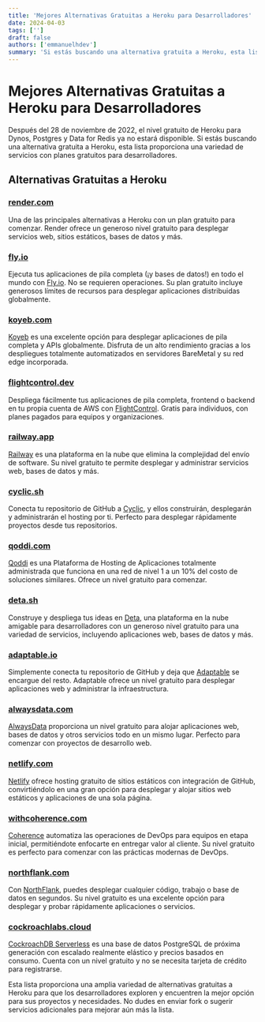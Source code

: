 ```yaml
---
title: 'Mejores Alternativas Gratuitas a Heroku para Desarrolladores'
date: 2024-04-03
tags: ['']
draft: false
authors: ['emmanuelhdev']
summary: 'Si estás buscando una alternativa gratuita a Heroku, esta lista proporciona una variedad de servicios con planes gratuitos para desarrolladores.'
---
```


# Mejores Alternativas Gratuitas a Heroku para Desarrolladores

Después del 28 de noviembre de 2022, el nivel gratuito de Heroku para Dynos, Postgres y Data for Redis ya no estará disponible. Si estás buscando una alternativa gratuita a Heroku, esta lista proporciona una variedad de servicios con planes gratuitos para desarrolladores.

## Alternativas Gratuitas a Heroku

### [render.com](https://render.com/)

Una de las principales alternativas a Heroku con un plan gratuito para comenzar. Render ofrece un generoso nivel gratuito para desplegar servicios web, sitios estáticos, bases de datos y más.

### [fly.io](https://fly.io/)

Ejecuta tus aplicaciones de pila completa (¡y bases de datos!) en todo el mundo con [Fly.io](https://fly.io/). No se requieren operaciones. Su plan gratuito incluye generosos límites de recursos para desplegar aplicaciones distribuidas globalmente.

### [koyeb.com](https://www.koyeb.com)

[Koyeb](https://www.koyeb.com) es una excelente opción para desplegar aplicaciones de pila completa y APIs globalmente. Disfruta de un alto rendimiento gracias a los despliegues totalmente automatizados en servidores BareMetal y su red edge incorporada.

### [flightcontrol.dev](https://www.flightcontrol.dev?ref=heroku-free-alternatives)

Despliega fácilmente tus aplicaciones de pila completa, frontend o backend en tu propia cuenta de AWS con [FlightControl](https://www.flightcontrol.dev?ref=heroku-free-alternatives). Gratis para individuos, con planes pagados para equipos y organizaciones.

### [railway.app](https://railway.app/)

[Railway](https://railway.app/) es una plataforma en la nube que elimina la complejidad del envío de software. Su nivel gratuito te permite desplegar y administrar servicios web, bases de datos y más.

### [cyclic.sh](https://www.cyclic.sh/)

Conecta tu repositorio de GitHub a [Cyclic](https://www.cyclic.sh/), y ellos construirán, desplegarán y administrarán el hosting por ti. Perfecto para desplegar rápidamente proyectos desde tus repositorios.

### [qoddi.com](https://qoddi.com/)

[Qoddi](https://qoddi.com/) es una Plataforma de Hosting de Aplicaciones totalmente administrada que funciona en una red de nivel 1 a un 10% del costo de soluciones similares. Ofrece un nivel gratuito para comenzar.

### [deta.sh](https://www.deta.sh/)

Construye y despliega tus ideas en [Deta](https://www.deta.sh/), una plataforma en la nube amigable para desarrolladores con un generoso nivel gratuito para una variedad de servicios, incluyendo aplicaciones web, bases de datos y más.

### [adaptable.io](https://adaptable.io/)

Simplemente conecta tu repositorio de GitHub y deja que [Adaptable](https://adaptable.io/) se encargue del resto. Adaptable ofrece un nivel gratuito para desplegar aplicaciones web y administrar la infraestructura.

### [alwaysdata.com](https://www.alwaysdata.com/en/)

[AlwaysData](https://www.alwaysdata.com/en/) proporciona un nivel gratuito para alojar aplicaciones web, bases de datos y otros servicios todo en un mismo lugar. Perfecto para comenzar con proyectos de desarrollo web.

### [netlify.com](https://www.netlify.com/)

[Netlify](https://www.netlify.com/) ofrece hosting gratuito de sitios estáticos con integración de GitHub, convirtiéndolo en una gran opción para desplegar y alojar sitios web estáticos y aplicaciones de una sola página.

### [withcoherence.com](https://www.withcoherence.com/)

[Coherence](https://www.withcoherence.com/) automatiza las operaciones de DevOps para equipos en etapa inicial, permitiéndote enfocarte en entregar valor al cliente. Su nivel gratuito es perfecto para comenzar con las prácticas modernas de DevOps.

### [northflank.com](https://www.northflank.com/)

Con [NorthFlank](https://www.northflank.com/), puedes desplegar cualquier código, trabajo o base de datos en segundos. Su nivel gratuito es una excelente opción para desplegar y probar rápidamente aplicaciones o servicios.

### [cockroachlabs.cloud](https://cockroachlabs.cloud/)

[CockroachDB Serverless](https://cockroachlabs.cloud/) es una base de datos PostgreSQL de próxima generación con escalado realmente elástico y precios basados ​​en consumo. Cuenta con un nivel gratuito y no se necesita tarjeta de crédito para registrarse.

Esta lista proporciona una amplia variedad de alternativas gratuitas a Heroku para que los desarrolladores exploren y encuentren la mejor opción para sus proyectos y necesidades. No dudes en enviar fork o sugerir servicios adicionales para mejorar aún más la lista.
